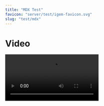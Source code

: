 ---
title: "MDX Test"
favicon: "server/test/igem-favicon.svg"
slug: "test/mdx"
---

# Video

<Video src="https://video.igem.org/videos/embed/426c83d7-d298-400e-b534-bddecd176aab" />

# PDF

<PDF src="https://static.igem.wiki/teams/4594/wiki/ihp-static/hp-word1.pdf" />

# Audio

<Audio src="https://video.igem.org/download/videos/a4251534-26e7-44eb-9906-0864ec6e016c-0.mp3" />

# Image

<Image title="Test" src="server/test/hula-loop-octodex-gif.webp" />

<Image src="server/svgs/main-logo.svg" height="50" title="SVG Test"/>


# Plotly.js


<Plot {...data_1} />

<Plot {...data_2} />

# Model

<Model title="A Protein" src="server/test/test-protein.stl" />

# Collapse

<Collapse />

# Modal

<Modal id="modal_1" title="Markdown Test" triggerText="Click Me">
{/* prettier-ignore-start */}
  # Standard Markdown

  ## Link Jump Test

  [In Page Jump Test](#footnote)

  [In Site Jump Test](/description)

  You will like those projects!

  ## Headings

  # H1 Heading

  ## H2 Heading

  ### H3 Heading

  #### H4 Heading

  ##### H5 Heading

  ###### H6 Heading

  ## Horizontal Rules

  ---

  ---

  ---

  ## Emphasis

  **This is bold text**

  **This is bold text**

  _This is italic text_

  _This is italic text_

  ## Blockquotes

  > Blockquotes can also be nested...
  >
  > > ...by using additional greater-than signs right next to each other...
  > >
  > > > ...or with spaces between arrows.

  ## Lists

  Unordered

  - Create a list by starting a line with `+`, `-`, or `*`
  - Sub-lists are made by indenting 2 spaces:
    - Marker character change forces new list start:
      - Ac tristique libero volutpat at
      * Facilisis in pretium nisl aliquet
      - Nulla volutpat aliquam velit
  - Very easy!

  Ordered

  1. Lorem ipsum dolor sit amet
  2. Consectetur adipiscing elit
  3. Integer molestie lorem at massa

  4. You can use sequential numbers...
  5. ...or keep all the numbers as `1.`

  Start numbering with offset:

  57. foo
  1. bar

  ## Code

  Inline `code`

  Block code "fences"

  ```
  Sample text here...
  ```

  Syntax highlighting

  ```js {clipboardButton: true}
  var foo = function (bar) {
    return bar++;
  };

  console.log(foo(5));
  ```

  ```js {numberLines: true}
  // In your gatsby-config.js
  plugins: [
    {
      resolve: `gatsby-transformer-remark`,
      options: {
        plugins: [`gatsby-remark-prismjs`],
      },
    },
  ];
  ```

  ```shell
  cd test/
  ```

  ## KaTex

  ### Math Equations

  $a^2 + b^2 = c^2$

  $$
  a^2 + b^2 = c^2
  $$

  $$
  \frac{n!}{k!(n-k)!} = \binom{n}{k}
  $$

  ### Chemical Equations

  Here is a chemical equation:

  $$
  \ce{H2O -> H2 + O2}
  $$

  ## Images

  ![Minion](server/test/hula-loop-octodex-gif.webp)
  ![Stormtroopocat](server/test/justicetocat.webp "The Stormtroopocat")

  Like links, Images also have a footnote style syntax

  ![Alt text][id]

  With a reference later in the document defining the URL location:

  [id]: server/test/nux-octodex-gif.webp "The Dojocat"

  # Github Flavor Markdown (GFM)

  ## Footnote

  Not supported.

  ## Autolink literals

  www.example.com, https://example.com, and contact@example.com.

  ## Strikethrough

  ~~two~~ tildes.

  ## Table

  | AAA | BBB | CCC | DDD |
  | :-: | :-: | :-: | :-: |
  |  1  |  2  |  3  |  4  |
  |  5  |  6  |  7  |  8  |
  |  9  | 10  | 11  | 12  |
  | 13  | 14  | 15  | 16  |
  | 17  | 18  | 19  | 20  |

  I get 10 times more traffic from [Google][] than from
  [Yahoo][] or [MSN][].

  [google]: http://google.com/ "Google"
  [yahoo]: http://search.yahoo.com/ "Yahoo Search"
  [msn]: http://search.msn.com/ "MSN Search"
{/* prettier-ignore-end */}
</Modal>

<Modal title="MDX Test" triggerText="Click Me">
{/* prettier-ignore-start */}
  # Video

  <Video src="https://video.igem.org/videos/embed/426c83d7-d298-400e-b534-bddecd176aab" />

  # PDF

  <PDF src="https://static.igem.wiki/teams/4594/wiki/ihp-static/hp-word1.pdf" />

  # Audio

  <Audio src="https://ia801307.us.archive.org/20/items/file_example_mp3_700kb_202403/file_example_MP3_700KB.mp3" />

  # Image

  <Image src="server/test/hula-loop-octodex-gif.webp" />

  <Image src="server/svgs/main-logo.svg" />

  # Plotly.js


  <Plot {...data_1} />

  <Plot {...data_2} />
{/* prettier-ignore-end */}
</Modal>

<Modal id="modal_3"  title="Style Test" triggerText="Click Me">
{/* prettier-ignore-start */}
  # Background

  Lorem ipsum dolor sit amet, consectetur adipiscing elit.
  Fusce eget libero elit.
  Donec fermentum purus non iaculis sodales.
  In quis est semper, venenatis libero vel, consectetur nisl.
  Vivamus malesuada diam augue, eget varius est suscipit eget.
  Curabitur nec feugiat ante.
  Sed malesuada risus in ex aliquam, vitae lacinia tellus lacinia.
  Pellentesque tincidunt eu purus eget iaculis.
  Duis quis augue varius, scelerisque massa vitae, mattis nulla.
  Pellentesque ullamcorper purus libero, et rhoncus purus dapibus vitae.
  Aenean eu mauris molestie, tristique enim vel, blandit est.
  Nulla sodales quis ipsum quis auctor.
  Nunc condimentum lectus enim, vel vehicula mi vehicula non.
  Fusce nisi mi, tempus vel eros non, interdum convallis diam.
  Proin eu sapien quis elit suscipit tristique suscipit nec diam.
  Vivamus vulputate orci enim, a molestie metus tincidunt vel.
  Vivamus eleifend imperdiet aliquet.

  Curabitur ac orci metus.
  Nunc ultricies ante id mauris maximus, sed iaculis odio vulputate.
  Duis quam metus, ornare ut nibh luctus, scelerisque maximus lectus.
  Praesent ultrices dolor sem, nec egestas lectus vehicula at.
  Nulla accumsan nisi quis est tincidunt aliquam.
  Fusce in metus eget libero rhoncus tristique eu quis nibh.
  Duis quis mi nisl.

  Praesent velit felis, placerat id pharetra gravida, faucibus sit amet est.
  Quisque eget gravida nibh.
  Etiam rhoncus risus sit amet vehicula ullamcorper.
  Proin suscipit, ex sed blandit volutpat, ligula felis tincidunt tortor, vitae eleifend nibh lorem eget leo.
  Vestibulum tincidunt purus at augue euismod, ut laoreet tellus bibendum.
  Curabitur libero augue, convallis vitae velit id, molestie sagittis justo.
  Nunc sit amet elit dui.
  Duis vitae massa massa.
  Vivamus et tempus massa.
  Mauris euismod feugiat augue, nec pellentesque urna molestie nec.

  <Image src="server/test/manufacturetocat.webp" />

  # Improvement

  Mauris condimentum hendrerit vehicula.
  Aliquam erat volutpat.
  Curabitur nisl libero, ullamcorper in rutrum eu, lacinia eu enim.
  Nam id enim nisi.
  Aenean posuere, dui facilisis rhoncus molestie, nulla odio gravida tortor, et malesuada sapien neque sed quam.
  Integer condimentum velit rutrum lorem venenatis, sit amet scelerisque velit tempor.
  Proin efficitur urna eu purus dignissim eleifend.
  Nullam ac est eu lorem egestas commodo ut ut nisi.
  Interdum et malesuada fames ac ante ipsum primis in faucibus.
  Nunc ornare fermentum massa, nec semper lacus interdum non.
  Sed rutrum ante egestas eleifend euismod.
  Nunc ultricies tincidunt porttitor.

  Nunc laoreet hendrerit nisi pulvinar volutpat.
  Suspendisse in odio auctor, vestibulum purus vel, pulvinar enim.
  Vivamus feugiat ante vel lectus luctus, sed facilisis odio dictum.
  Nullam aliquet suscipit tortor, at fringilla augue molestie eu.
  Sed leo est, egestas in lacus at, dictum convallis lectus.
  Duis molestie placerat nisl, eget molestie lectus.
  Mauris nec ante suscipit, scelerisque nisi sed, feugiat ex.
  Ut placerat nibh lobortis velit mollis, vitae congue arcu interdum.
  Nunc vitae ipsum pharetra, dictum nisl ut, posuere turpis.
  Proin bibendum purus mi, gravida imperdiet eros laoreet a.
  Nunc feugiat, metus ut mollis finibus, diam elit mattis velit, in luctus nisi massa at enim.
  Aliquam ultricies urna sed velit ultricies, tempus placerat diam tempus.
  Aliquam suscipit, arcu quis vehicula facilisis, sapien ipsum tincidunt nisi, a porta augue orci nec dolor.
  Nulla eu consectetur ligula.
  Duis mattis feugiat ultrices.
  Aenean nec molestie nisi, non tincidunt dui.

  # Application

  ## Phase 1
  Sed nec euismod eros.
  Proin rhoncus neque mauris, ac commodo ipsum rutrum ac.
  Integer scelerisque sed dui sit amet posuere.
  Donec elit sem, consequat vel tortor et, tempus porta libero.
  Nulla dignissim purus sit amet efficitur consectetur.
  Morbi dapibus faucibus mattis.
  Aenean leo eros, finibus eget ligula non, aliquam luctus lorem.
  Nunc quis nulla pretium, hendrerit sapien ut, imperdiet erat.
  Cras sed nisl mi.
  Vestibulum id ligula nisl.
  Vestibulum in odio rhoncus, pellentesque quam vel, gravida diam.

  Praesent elit mi, finibus in placerat eget, vehicula quis leo.
  Praesent eu iaculis turpis, nec placerat erat.
  Ut lobortis ante et erat maximus efficitur.
  Proin a rhoncus mi.
  Cras egestas nibh arcu, faucibus varius lectus rhoncus et.
  Maecenas ornare faucibus elit eu aliquam.
  Sed tempor mauris at massa dictum ornare.
  Phasellus et rutrum nibh.
  Suspendisse a nulla ut felis maximus tempus a sit amet augue.

  ## Phase 2
  Vestibulum molestie ipsum in ligula rutrum, sed pellentesque dui mattis.
  Morbi ac blandit magna.
  Quisque ut nisl vitae dui varius mollis vel et dolor.
  Praesent sollicitudin neque eros, in ultricies mauris elementum et.
  Nulla sodales rutrum auctor.
  Sed id egestas dui, eget accumsan massa.
  Aliquam ullamcorper feugiat est, non finibus mauris convallis eget.
  Duis lobortis, odio a dictum dapibus, dui elit consectetur lorem, in euismod odio lacus eget nunc.
  Nunc elementum dui in porttitor ullamcorper.
  Sed ac velit sit amet nibh varius finibus.
  Maecenas nibh libero, viverra sit amet lacus at, commodo faucibus felis.

  ## Phase 3
  Nunc laoreet hendrerit nisi pulvinar volutpat.
  Suspendisse in odio auctor, vestibulum purus vel, pulvinar enim.
  Vivamus feugiat ante vel lectus luctus, sed facilisis odio dictum.
  Nullam aliquet suscipit tortor, at fringilla augue molestie eu.
  Sed leo est, egestas in lacus at, dictum convallis lectus.
  Duis molestie placerat nisl, eget molestie lectus.
  Mauris nec ante suscipit, scelerisque nisi sed, feugiat ex.
  Ut placerat nibh lobortis velit mollis, vitae congue arcu interdum.
  Nunc vitae ipsum pharetra, dictum nisl ut, posuere turpis.
  Proin bibendum purus mi, gravida imperdiet eros laoreet a.
  Nunc feugiat, metus ut mollis finibus, diam elit mattis velit, in luctus nisi massa at enim.
  Aliquam ultricies urna sed velit ultricies, tempus placerat diam tempus.
  Aliquam suscipit, arcu quis vehicula facilisis, sapien ipsum tincidunt nisi, a porta augue orci nec dolor.
  Nulla eu consectetur ligula.
  Duis mattis feugiat ultrices.
  Aenean nec molestie nisi, non tincidunt dui.

{/* prettier-ignore-end */}
</Modal>
